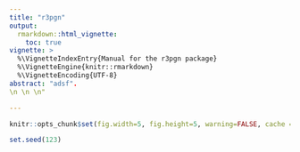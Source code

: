 ```yaml
---
title: "r3pgn"
output: 
  rmarkdown::html_vignette:
    toc: true
vignette: >
  %\VignetteIndexEntry{Manual for the r3pgn package}
  %\VignetteEngine{knitr::rmarkdown}
  %\VignetteEncoding{UTF-8}
abstract: "adsf". 
\n \n \n"

---
```


```r
knitr::opts_chunk$set(fig.width=5, fig.height=5, warning=FALSE, cache = F)
```

```r
set.seed(123)
```

